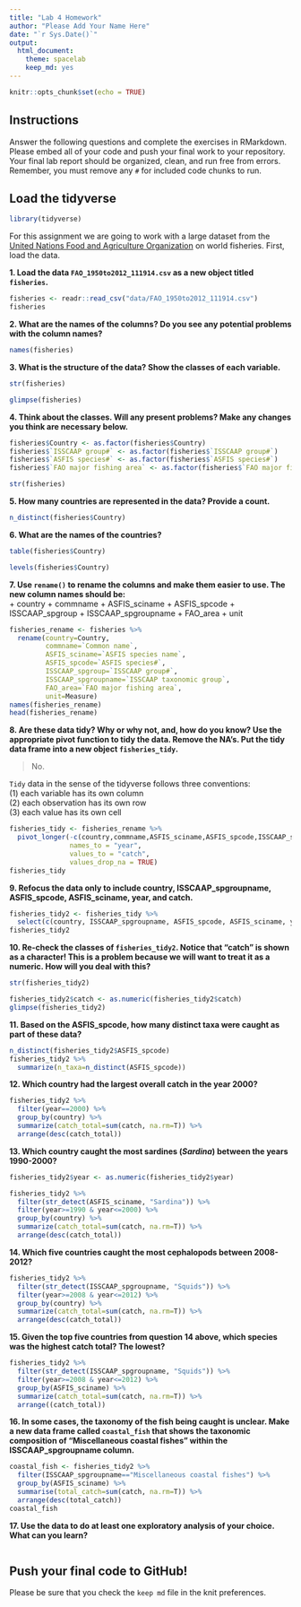 ```yaml
---
title: "Lab 4 Homework"
author: "Please Add Your Name Here"
date: "`r Sys.Date()`"
output:
  html_document: 
    theme: spacelab
    keep_md: yes
---
```


```r
knitr::opts_chunk$set(echo = TRUE)
```

## Instructions
Answer the following questions and complete the exercises in RMarkdown. Please embed all of your code and push your final work to your repository. Your final lab report should be organized, clean, and run free from errors. Remember, you must remove any `#` for included code chunks to run.  

## Load the tidyverse
```r
library(tidyverse)
```

For this assignment we are going to work with a large dataset from the [United Nations Food and Agriculture Organization](http://www.fao.org/about/en/) on world fisheries. First, load the data.  

**1. Load the data `FAO_1950to2012_111914.csv` as a new object titled `fisheries`.**

```r
fisheries <- readr::read_csv("data/FAO_1950to2012_111914.csv")
fisheries
```


**2. What are the names of the columns? Do you see any potential problems with the column names?**

```r
names(fisheries)
```


**3. What is the structure of the data? Show the classes of each variable.**

```r
str(fisheries)
```
```r
glimpse(fisheries)
```

**4. Think about the classes. Will any present problems? Make any changes you think are necessary below.**

```r
fisheries$Country <- as.factor(fisheries$Country)
fisheries$`ISSCAAP group#` <- as.factor(fisheries$`ISSCAAP group#`)
fisheries$`ASFIS species#` <- as.factor(fisheries$`ASFIS species#`)
fisheries$`FAO major fishing area` <- as.factor(fisheries$`FAO major fishing area`)
```

```r
str(fisheries)
```


**5. How many countries are represented in the data? Provide a count.**

```r
n_distinct(fisheries$Country)
```


**6. What are the names of the countries?**
```r
table(fisheries$Country)
```

```r
levels(fisheries$Country)
```

**7. Use `rename()` to rename the columns and make them easier to use. The new column names should be:**  
+ country
+ commname
+ ASFIS_sciname
+ ASFIS_spcode
+ ISSCAAP_spgroup
+ ISSCAAP_spgroupname
+ FAO_area
+ unit

```r
fisheries_rename <- fisheries %>% 
  rename(country=Country,
         commname=`Common name`,
         ASFIS_sciname=`ASFIS species name`,
         ASFIS_spcode=`ASFIS species#`,
         ISSCAAP_spgroup=`ISSCAAP group#`,
         ISSCAAP_spgroupname=`ISSCAAP taxonomic group`,
         FAO_area=`FAO major fishing area`,
         unit=Measure)
names(fisheries_rename)
head(fisheries_rename)
```

**8. Are these data tidy? Why or why not, and, how do you know? Use the appropriate pivot function to tidy the data. Remove the NA's. Put the tidy data frame into a new object `fisheries_tidy`.**  

> No.

`Tidy` data in the sense of the tidyverse follows three conventions:   
(1) each variable has its own column  
(2) each observation has its own row  
(3) each value has its own cell  

```r
fisheries_tidy <- fisheries_rename %>% 
  pivot_longer(-c(country,commname,ASFIS_sciname,ASFIS_spcode,ISSCAAP_spgroup,ISSCAAP_spgroupname,FAO_area,unit),
               names_to = "year",
               values_to = "catch",
               values_drop_na = TRUE)
fisheries_tidy
```

**9. Refocus the data only to include country, ISSCAAP_spgroupname, ASFIS_spcode, ASFIS_sciname, year, and catch.**

```r
fisheries_tidy2 <- fisheries_tidy %>% 
  select(c(country, ISSCAAP_spgroupname, ASFIS_spcode, ASFIS_sciname, year, catch))
fisheries_tidy2
```


**10. Re-check the classes of `fisheries_tidy2`. Notice that "catch" is shown as a character! This is a problem because we will want to treat it as a numeric. How will you deal with this?**

```r
str(fisheries_tidy2)
```

```r
fisheries_tidy2$catch <- as.numeric(fisheries_tidy2$catch)
glimpse(fisheries_tidy2)
```


**11. Based on the ASFIS_spcode, how many distinct taxa were caught as part of these data?**

```r
n_distinct(fisheries_tidy2$ASFIS_spcode)
fisheries_tidy2 %>% 
  summarize(n_taxa=n_distinct(ASFIS_spcode))
```


**12. Which country had the largest overall catch in the year 2000?**

```r
fisheries_tidy2 %>% 
  filter(year==2000) %>%
  group_by(country) %>% 
  summarize(catch_total=sum(catch, na.rm=T)) %>% 
  arrange(desc(catch_total))
```

**13. Which country caught the most sardines (_Sardina_) between the years 1990-2000?**

```r
fisheries_tidy2$year <- as.numeric(fisheries_tidy2$year)
```

```r
fisheries_tidy2 %>% 
  filter(str_detect(ASFIS_sciname, "Sardina")) %>% 
  filter(year>=1990 & year<=2000) %>% 
  group_by(country) %>% 
  summarize(catch_total=sum(catch, na.rm=T)) %>% 
  arrange(desc(catch_total))
```

**14. Which five countries caught the most cephalopods between 2008-2012?**

```r
fisheries_tidy2 %>% 
  filter(str_detect(ISSCAAP_spgroupname, "Squids")) %>% 
  filter(year>=2008 & year<=2012) %>% 
  group_by(country) %>% 
  summarize(catch_total=sum(catch, na.rm=T)) %>% 
  arrange(desc(catch_total))
```

**15. Given the top five countries from question 14 above, which species was the highest catch total? The lowest?**

```r
fisheries_tidy2 %>% 
  filter(str_detect(ISSCAAP_spgroupname, "Squids")) %>% 
  filter(year>=2008 & year<=2012) %>% 
  group_by(ASFIS_sciname) %>% 
  summarize(catch_total=sum(catch, na.rm=T)) %>% 
  arrange((catch_total))
```

**16. In some cases, the taxonomy of the fish being caught is unclear. Make a new data frame called `coastal_fish` that shows the taxonomic composition of "Miscellaneous coastal fishes" within the ISSCAAP_spgroupname column.**

```r
coastal_fish <- fisheries_tidy2 %>% 
  filter(ISSCAAP_spgroupname=="Miscellaneous coastal fishes") %>%
  group_by(ASFIS_sciname) %>% 
  summarise(total_catch=sum(catch, na.rm=T)) %>% 
  arrange(desc(total_catch))
coastal_fish
```

**17. Use the data to do at least one exploratory analysis of your choice. What can you learn?**

```r

```

## Push your final code to GitHub!
Please be sure that you check the `keep md` file in the knit preferences.   
